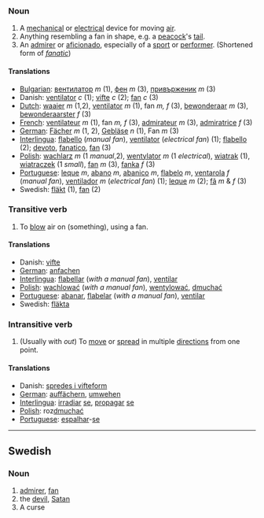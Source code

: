 ===Noun===
# A [[mechanical]] or [[electrical]] device for moving [[air]].
# Anything resembling a fan in shape, e.g. a [[peacock]]'s [[tail]].
# An [[admirer]] or [[aficionado]], especially of a [[sport]] or [[performer]].  (Shortened form of ''[[fanatic]]'')

====Translations====
*[[Bulgarian]]: [[вентилатор]] ''m'' (1), [[фен]] ''m'' (3), [[привърженик]] ''m'' (3)
*Danish: [[ventilator]] ''c'' (1); [[vifte]] ''c'' (2); [[fan]] ''c'' (3)
*[[Dutch]]: [[waaier]] ''m'' (1,2), [[ventilator]] ''m'' (1), fan ''m, f'' (3), [[bewonderaar]] ''m'' (3), [[bewonderaarster]] ''f'' (3)
*[[French]]: [[ventilateur]] ''m'' (1), fan ''m, f'' (3), [[admirateur]] ''m'' (3), [[admiratrice]] ''f'' (3)
*[[German]]: [[Fächer]] ''m'' (1, 2), [[Gebläse]] ''n'' (1), Fan ''m'' (3)
*[[Interlingua]]: [[flabello]] (''manual fan''), [[ventilator]] (''electrical fan'') (1); [[flabello]] (2); [[devoto]], [[fanatico]], [[fan]] (3)
*[[Polish]]: [[wachlarz]] ''m'' (1 ''manual'',2), [[wentylator]] ''m'' (1 ''electrical''), [[wiatrak]] (1), [[wiatraczek]] (1 ''small''), [[fan]] ''m'' (3), [[fanka]] ''f'' (3) 
*[[Portuguese]]: [[leque]] ''m'', [[abano]] ''m'', [[abanico]] ''m'', [[flabelo]] ''m'', [[ventarola]] ''f'' (''manual fan''), [[ventilador]] ''m'' (''electrical fan'') (1); [[leque]] ''m'' (2); [[fã]] ''m'' & ''f'' (3)
*Swedish: [[fläkt]] (1), [[fan]] (2)

===Transitive verb===
# To [[blow]] air on (something), using a fan.

====Translations====
*Danish: [[vifte]]
*[[German]]: [[anfachen]]
*[[Interlingua]]: [[flabellar]] (''with a manual fan''), [[ventilar]]
*[[Polish]]: [[wachlować]] (''with a manual fan''), [[wentylować]], [[dmuchać]]
*[[Portuguese]]: [[abanar]], [[flabelar]] (''with a manual fan''), [[ventilar]]
*Swedish: [[fläkta]]

===Intransitive verb===
# (Usually with ''out'') To [[move]] or [[spread]] in multiple [[direction]]s from one point.

====Translations====
*Danish: [[spredes i vifteform]]
*[[German]]: [[auffächern]], [[umwehen]]
*[[Interlingua]]: [[irradiar]] [[se]], [[propagar]] [[se]]
*[[Polish]]: roz[[dmuchać]]
*[[Portuguese]]: [[espalhar]]-[[se]]

----
==Swedish==
===Noun===
#[[admirer]], [[fan]]
#the [[devil]], [[Satan]]
#A curse